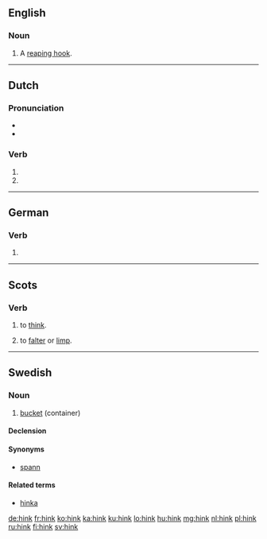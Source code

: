 ==English==

===Noun===
{{en-noun}}

# {{context|obsolete|lang=en}} A [[reaping hook]].
#: {{rfquotek|Knight}}

{{Webster 1913}}

----

==Dutch==

===Pronunciation===
* {{audio|Nl-hink.ogg|Audio|lang=nl}}
* {{rhymes|ɪŋk|lang=nl}}

===Verb===
{{nl-verb-form}}

# {{nl-verb form of|p=1|n=sg|t=pres|m=ind|hinken}}
# {{nl-verb form of|m=imp|hinken}}

----

==German==

===Verb===
{{head|de|verb form}}

# {{conjugation of|lang=de|hinken||2|s|imp}}

----

==Scots==

===Verb===
{{sco-verb|hinks|hinkin|'''[[thought]]''' ''or'' '''[[thocht]]'''|'''[[thought]]''' ''or'' '''[[thocht]]'''}}

# {{context|many Scots dialects|lang=sco}} to [[think]].
# {{context|obsolete|lang=sco}} to [[falter]] or [[limp]].

----

==Swedish==

===Noun===
{{sv-noun|c}}

# [[bucket]] (container)

====Declension====
{{sv-noun-reg-ar}}

====Synonyms====
* [[spann]]

====Related terms====
* [[hinka]]

[[de:hink]]
[[fr:hink]]
[[ko:hink]]
[[ka:hink]]
[[ku:hink]]
[[lo:hink]]
[[hu:hink]]
[[mg:hink]]
[[nl:hink]]
[[pl:hink]]
[[ru:hink]]
[[fi:hink]]
[[sv:hink]]